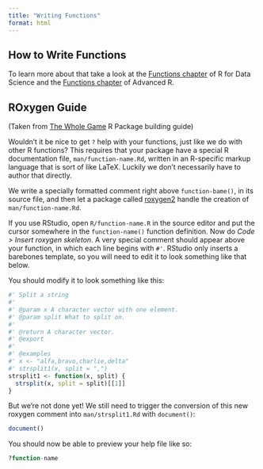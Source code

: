 ```yaml
---
title: "Writing Functions"
format: html
---
```


## How to Write Functions

To learn more about that take a look at the [Functions chapter](https://r4ds.hadley.nz/functions.html) of R for Data Science and the [Functions chapter](https://adv-r.hadley.nz/functions.html) of Advanced R.


## ROxygen Guide

(Taken from [The Whole Game](https://r-pkgs.org/whole-game.html) R Package building guide)

Wouldn't it be nice to get `?` help with your functions, just like we do with other R functions?
This requires that your package have a special R documentation file, `man/function-name.Rd`, written in an R-specific markup language that is sort of like LaTeX.
Luckily we don't necessarily have to author that directly.

We write a specially formatted comment right above `function-bame()`, in its source file, and then let a package called [roxygen2](https://roxygen2.r-lib.org) handle the creation of `man/function-name.Rd`.

If you use RStudio, open `R/function-name.R` in the source editor and put the cursor somewhere in the `function-name()` function definition.
Now do *Code \> Insert roxygen skeleton*.
A very special comment should appear above your function, in which each line begins with `#'`.
RStudio only inserts a barebones template, so you will need to edit it to look something like that below.

You should modify it to look something like this:

```r
#' Split a string
#'
#' @param x A character vector with one element.
#' @param split What to split on.
#'
#' @return A character vector.
#' @export
#'
#' @examples
#' x <- "alfa,bravo,charlie,delta"
#' strsplit1(x, split = ",")
strsplit1 <- function(x, split) {
  strsplit(x, split = split)[[1]]
}
```
But we're not done yet!
We still need to trigger the conversion of this new roxygen comment into `man/strsplit1.Rd` with `document()`:

```r
document()
```

You should now be able to preview your help file like so:

```r
?function-name
```